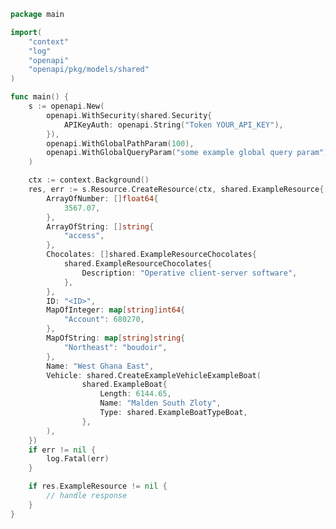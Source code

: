 ```go showLineNumbers copy filename="Create Resource usage example"
package main

import(
	"context"
	"log"
	"openapi"
	"openapi/pkg/models/shared"
)

func main() {
    s := openapi.New(
        openapi.WithSecurity(shared.Security{
            APIKeyAuth: openapi.String("Token YOUR_API_KEY"),
        }),
        openapi.WithGlobalPathParam(100),
        openapi.WithGlobalQueryParam("some example global query param"),
    )

    ctx := context.Background()
    res, err := s.Resource.CreateResource(ctx, shared.ExampleResource{
        ArrayOfNumber: []float64{
            3567.07,
        },
        ArrayOfString: []string{
            "access",
        },
        Chocolates: []shared.ExampleResourceChocolates{
            shared.ExampleResourceChocolates{
                Description: "Operative client-server software",
            },
        },
        ID: "<ID>",
        MapOfInteger: map[string]int64{
            "Account": 680270,
        },
        MapOfString: map[string]string{
            "Northeast": "boudoir",
        },
        Name: "West Ghana East",
        Vehicle: shared.CreateExampleVehicleExampleBoat(
                shared.ExampleBoat{
                    Length: 6144.65,
                    Name: "Malden South Zloty",
                    Type: shared.ExampleBoatTypeBoat,
                },
        ),
    })
    if err != nil {
        log.Fatal(err)
    }

    if res.ExampleResource != nil {
        // handle response
    }
}
```
